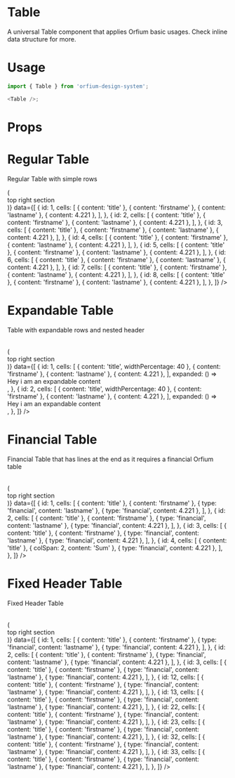 
<Meta title="Design System/Table" component={Table} />

# Table

A universal Table component that applies Orfium basic usages. Check inline data structure for more.

# Usage

```js
import { Table } from 'orfium-design-system';

<Table />;
```

# Props

<Props of={Table} />

# Regular Table

Regular Table with simple rows

<Preview>
  <Story name="Regular Table with simple rows">
    <Table
      columns={['Title', 'Name', 'Surname', 'Age']}
      padded
      topLeftText={'topLeftText'}
      topRightArea={() => (
        <div>
          <div>top right section</div>
        </div>
      )}
      data={[
        {
          id: 1,
          cells: [
            { content: 'title' },
            { content: 'firstname' },
            { content: 'lastname' },
            { content: 4.221 },
          ],
        },
        {
          id: 2,
          cells: [
            { content: 'title' },
            { content: 'firstname' },
            { content: 'lastname' },
            { content: 4.221 },
          ],
        },
        {
          id: 3,
          cells: [
            { content: 'title' },
            { content: 'firstname' },
            { content: 'lastname' },
            { content: 4.221 },
          ],
        },
        {
          id: 4,
          cells: [
            { content: 'title' },
            { content: 'firstname' },
            { content: 'lastname' },
            { content: 4.221 },
          ],
        },
        {
          id: 5,
          cells: [
            { content: 'title' },
            { content: 'firstname' },
            { content: 'lastname' },
            { content: 4.221 },
          ],
        },
        {
          id: 6,
          cells: [
            { content: 'title' },
            { content: 'firstname' },
            { content: 'lastname' },
            { content: 4.221 },
          ],
        },
        {
          id: 7,
          cells: [
            { content: 'title' },
            { content: 'firstname' },
            { content: 'lastname' },
            { content: 4.221 },
          ],
        },
        {
          id: 8,
          cells: [
            { content: 'title' },
            { content: 'firstname' },
            { content: 'lastname' },
            { content: 4.221 },
          ],
        },
      ]}
    />
  </Story>
</Preview>

# Expandable Table

Table with expandable rows and nested header

<Preview>
  <Story name="Table with expandable rows">
    <Table
      columns={['Title', 'Name', 'Surname', 'Age']}
      type="nested-header"
      onCheck={console.log}
      padded
      topLeftText={'topLeftText'}
      topRightArea={() => (
        <div>
          <div>top right section</div>
        </div>
      )}
      data={[
        {
          id: 1,
          cells: [
            { content: 'title', widthPercentage: 40 },
            { content: 'firstname' },
            { content: 'lastname' },
            { content: 4.221 },
          ],
          expanded: () => <div>Hey i am an expandable content</div>,
        },
        {
          id: 2,
          cells: [
            { content: 'title', widthPercentage: 40 },
            { content: 'firstname' },
            { content: 'lastname' },
            { content: 4.221 },
          ],
          expanded: () => <div>Hey i am an expandable content</div>,
        },
      ]}
    />
  </Story>
</Preview>

# Financial Table

Financial Table that has lines at the end as it requires a financial Orfium table

<Preview>
  <Story name="Financial Table">
    <Table
      columns={['Title', 'Name', 'Surname', 'Age']}
      onCheck={console.log}
      padded
      topLeftText={'topLeftText'}
      topRightArea={() => (
        <div>
          <div>top right section</div>
        </div>
      )}
      data={[
        {
          id: 1,
          cells: [
            { content: 'title' },
            { content: 'firstname' },
            { type: 'financial', content: 'lastname' },
            { type: 'financial', content: 4.221 },
          ],
        },
        {
          id: 2,
          cells: [
            { content: 'title' },
            { content: 'firstname' },
            { type: 'financial', content: 'lastname' },
            { type: 'financial', content: 4.221 },
          ],
        },
        {
          id: 3,
          cells: [
            { content: 'title' },
            { content: 'firstname' },
            { type: 'financial', content: 'lastname' },
            { type: 'financial', content: 4.221 },
          ],
        },
        {
          id: 4,
          cells: [
            { content: 'title' },
            { colSpan: 2, content: 'Sum' },
            { type: 'financial', content: 4.221 },
          ],
        },
      ]}
    />
  </Story>
</Preview>

# Fixed Header Table

Fixed Header Table

<Preview>
  <Story name="Fixed Header Table">
    <Table
      columns={['Title', 'Name', 'Surname', 'Age']}
      onCheck={console.log}
      padded
      fixedHeader
      topLeftText={'topLeftText'}
      topRightArea={() => (
        <div>
          <div>top right section</div>
        </div>
      )}
      data={[
        {
          id: 1,
          cells: [
            { content: 'title' },
            { content: 'firstname' },
            { type: 'financial', content: 'lastname' },
            { type: 'financial', content: 4.221 },
          ],
        },
        {
          id: 2,
          cells: [
            { content: 'title' },
            { content: 'firstname' },
            { type: 'financial', content: 'lastname' },
            { type: 'financial', content: 4.221 },
          ],
        },
        {
          id: 3,
          cells: [
            { content: 'title' },
            { content: 'firstname' },
            { type: 'financial', content: 'lastname' },
            { type: 'financial', content: 4.221 },
          ],
        },
        {
          id: 12,
          cells: [
            { content: 'title' },
            { content: 'firstname' },
            { type: 'financial', content: 'lastname' },
            { type: 'financial', content: 4.221 },
          ],
        },
        {
          id: 13,
          cells: [
            { content: 'title' },
            { content: 'firstname' },
            { type: 'financial', content: 'lastname' },
            { type: 'financial', content: 4.221 },
          ],
        },
        {
          id: 22,
          cells: [
            { content: 'title' },
            { content: 'firstname' },
            { type: 'financial', content: 'lastname' },
            { type: 'financial', content: 4.221 },
          ],
        },
        {
          id: 23,
          cells: [
            { content: 'title' },
            { content: 'firstname' },
            { type: 'financial', content: 'lastname' },
            { type: 'financial', content: 4.221 },
          ],
        },
        {
          id: 32,
          cells: [
            { content: 'title' },
            { content: 'firstname' },
            { type: 'financial', content: 'lastname' },
            { type: 'financial', content: 4.221 },
          ],
        },
        {
          id: 33,
          cells: [
            { content: 'title' },
            { content: 'firstname' },
            { type: 'financial', content: 'lastname' },
            { type: 'financial', content: 4.221 },
          ],
        },
      ]}
    />
  </Story>
</Preview>
